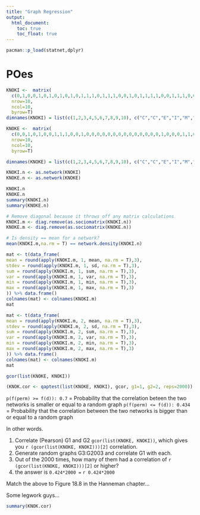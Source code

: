 ---
title: "Graph Regression"
output:
  html_document:
    toc: true
    toc_float: true
---

```{r Setup}
pacman::p_load(statnet,dplyr)
```
# POes
```{r Create Data}
KNOKI <-  matrix(
  c(0,1,0,0,1,0,1,0,1,0,1,0,1,1,1,0,1,1,1,0,0,1,0,1,1,1,1,0,0,1,1,1,0,0,1,0,1,0,0,0,1,1,1,1,0,0,1,1,1,1,0,0,1,0,0,0,1,0,1,0,0,1,0,1,1,0,0,0,0,0,1,1,0,1,1,0,1,0,1,0,0,1,0,0,1,0,1,0,0,0,1,1,1,0,1,0,1,0,0,0),
  nrow=10,
  ncol=10,
  byrow=T)
dimnames(KNOKI) = list(c(1,2,3,4,5,6,7,8,9,10), c("C","C","E","I","M","W","N","U","W","W"))

KNOKE <-  matrix(
  c(0,0,1,0,1,0,0,1,1,1,0,0,1,0,0,0,0,0,0,0,0,0,0,0,0,0,0,1,0,0,0,1,1,0,0,0,1,1,1,0,0,1,1,0,0,0,0,1,1,0,0,0,0,0,0,0,0,0,0,0,0,1,0,0,0,0,0,1,0,0,0,0,0,0,0,0,0,0,1,1,0,0,1,0,0,0,0,1,0,0,0,0,0,0,0,0,0,0,0,0),
  nrow=10,
  ncol=10,
  byrow=T)

dimnames(KNOKE) = list(c(1,2,3,4,5,6,7,8,9,10), c("C","C","E","I","M","W","N","U","W","W"))

KNOKI.n <- as.network(KNOKI)
KNOKE.n <- as.network(KNOKE)
```

```{r Have a look, paged.print=TRUE}
KNOKI.n
KNOKE.n
summary(KNOKI.n)
summary(KNOKE.n)
```

```{r Create Matrix representations}
# Remove diagonal because it throws off any matrix calculations
KNOKI.m <- diag.remove(as.sociomatrix(KNOKI.n)) 
KNOKE.m <- diag.remove(as.sociomatrix(KNOKE.n))

# Is density == mean for a network?
mean(KNOKI.m,na.rm = T) == network.density(KNOKI.n)
```

```{r Univariate descriptive statistics for Knoke information network rows}
mat <- t(data_frame(
mean = round(apply(KNOKI.m, 1, mean, na.rm = T),3),
stdev = round(apply(KNOKI.m, 1, sd, na.rm = T),3),
sum = round(apply(KNOKI.m, 1, sum, na.rm = T),3),
var = round(apply(KNOKI.m, 1, var, na.rm = T),3),
min = round(apply(KNOKI.m, 1, min, na.rm = T),3),
max = round(apply(KNOKI.m, 1, max, na.rm = T),3)
)) %>% data.frame()
colnames(mat) <- colnames(KNOKI.m)
mat
```

```{r Univariate descriptive statistics for Knoke information network columns}
mat <- t(data_frame(
mean = round(apply(KNOKI.m, 2, mean, na.rm = T),3),
stdev = round(apply(KNOKI.m, 2, sd, na.rm = T),3),
sum = round(apply(KNOKI.m, 2, sum, na.rm = T),3),
var = round(apply(KNOKI.m, 2, var, na.rm = T),3),
min = round(apply(KNOKI.m, 2, min, na.rm = T),3),
max = round(apply(KNOKI.m, 2, max, na.rm = T),3)
)) %>% data.frame()
colnames(mat) <- colnames(KNOKI.m)
mat
```

```{r Correlate networks}
gcor(list(KNOKE, KNOKI))
```


```{r QAP test}
(KNOK.cor <- qaptest(list(KNOKE, KNOKI), gcor, g1=1, g2=2, reps=2000))
```
`p(f(perm) >= f(d)): 0.7`  = Probability that the correlation beteen the two networks is smaller or equal to a random graph
`p(f(perm) <= f(d)): 0.434` = Probability that the correlation between the two networks is bigger than or equal to a random graph

In other words. 
  
  1. Correlate (Pearson) G1 and G2 ```gcor(list(KNOKE, KNOKI))```, which gives you  ```r (gcor(list(KNOKE, KNOKI)))[2]``` correlation.
  2. Generate random graphs G3:G2003 and correlate G1 with each.
  3. Out of the 2000 times, how many of them had a correlation of ```r (gcor(list(KNOKE, KNOKI)))[2]``` or higher?
  4. the answer is ```0.424*2000 = ``` ```r 0.424*2000```
  
Match the above to Figure 18.8 in the Hanneman chapter...

Some legwork guys...

```{r Nicer look at the model}
summary(KNOK.cor)
```

